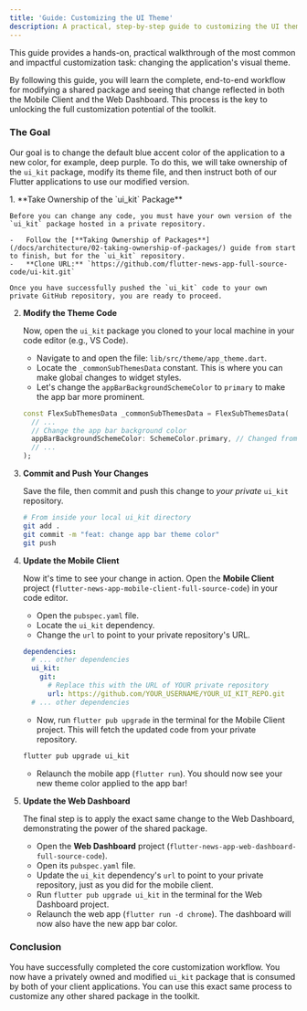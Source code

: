 ```yaml
---
title: 'Guide: Customizing the UI Theme'
description: A practical, step-by-step guide to customizing the UI theme by taking ownership of the ui_kit package.
---
```


This guide provides a hands-on, practical walkthrough of the most common and impactful customization task: changing the application's visual theme. 

By following this guide, you will learn the complete, end-to-end workflow for modifying a shared package and seeing that change reflected in both the Mobile Client and the Web Dashboard. This process is the key to unlocking the full customization potential of the toolkit.

### The Goal

Our goal is to change the default blue accent color of the application to a new color, for example, deep purple. To do this, we will take ownership of the `ui_kit` package, modify its theme file, and then instruct both of our Flutter applications to use our modified version.

<Steps>
1.  **Take Ownership of the `ui_kit` Package**

    Before you can change any code, you must have your own version of the `ui_kit` package hosted in a private repository.

    -   Follow the [**Taking Ownership of Packages**](/docs/architecture/02-taking-ownership-of-packages/) guide from start to finish, but for the `ui_kit` repository.
    -   **Clone URL:** `https://github.com/flutter-news-app-full-source-code/ui-kit.git`

    Once you have successfully pushed the `ui_kit` code to your own private GitHub repository, you are ready to proceed.

2.  **Modify the Theme Code**

    Now, open the `ui_kit` package you cloned to your local machine in your code editor (e.g., VS Code).

    -   Navigate to and open the file: `lib/src/theme/app_theme.dart`.
    -   Locate the `_commonSubThemesData` constant. This is where you can make global changes to widget styles.
    -   Let's change the `appBarBackgroundSchemeColor` to `primary` to make the app bar more prominent.

    ```dart title="packages/ui-kit/lib/src/theme/app_theme.dart"
    const FlexSubThemesData _commonSubThemesData = FlexSubThemesData(
      // ...
      // Change the app bar background color
      appBarBackgroundSchemeColor: SchemeColor.primary, // Changed from .surface
      // ...
    );
    ```

3.  **Commit and Push Your Changes**

    Save the file, then commit and push this change to *your private* `ui_kit` repository.

    ```bash
    # From inside your local ui_kit directory
    git add .
    git commit -m "feat: change app bar theme color"
    git push
    ```

4.  **Update the Mobile Client**

    Now it's time to see your change in action. Open the **Mobile Client** project (`flutter-news-app-mobile-client-full-source-code`) in your code editor.

    -   Open the `pubspec.yaml` file.
    -   Locate the `ui_kit` dependency.
    -   Change the `url` to point to your private repository's URL.

    ```yaml title="Mobile Client's pubspec.yaml"
    dependencies:
      # ... other dependencies
      ui_kit:
        git:
          # Replace this with the URL of YOUR private repository
          url: https://github.com/YOUR_USERNAME/YOUR_UI_KIT_REPO.git
      # ... other dependencies
    ```

    -   Now, run `flutter pub upgrade` in the terminal for the Mobile Client project. This will fetch the updated code from your private repository.

    ```bash
    flutter pub upgrade ui_kit
    ```

    -   Relaunch the mobile app (`flutter run`). You should now see your new theme color applied to the app bar!

5.  **Update the Web Dashboard**

    The final step is to apply the exact same change to the Web Dashboard, demonstrating the power of the shared package.

    -   Open the **Web Dashboard** project (`flutter-news-app-web-dashboard-full-source-code`).
    -   Open its `pubspec.yaml` file.
    -   Update the `ui_kit` dependency's `url` to point to your private repository, just as you did for the mobile client.
    -   Run `flutter pub upgrade ui_kit` in the terminal for the Web Dashboard project.
    -   Relaunch the web app (`flutter run -d chrome`). The dashboard will now also have the new app bar color.

</Steps>

### Conclusion

You have successfully completed the core customization workflow. You now have a privately owned and modified `ui_kit` package that is consumed by both of your client applications. You can use this exact same process to customize any other shared package in the toolkit.

